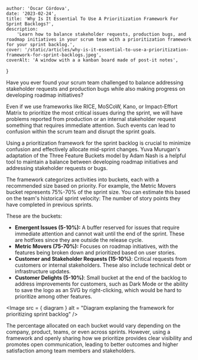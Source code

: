 
    author: 'Óscar Córdova',
    date: '2023-02-24',
    title: 'Why Is It Essential To Use A Prioritization Framework For Sprint Backlogs?',
    description:
        'Learn how to balance stakeholder requests, production bugs, and roadmap initiatives in your scrum team with a prioritization framework for your sprint backlog.',
    cover: '/static/articles/why-is-it-essential-to-use-a-prioritization-framework-for-sprint-backlogs.jpeg',
    coverAlt: 'A window with a a kanban board made of post-it notes',
}


Have you ever found your scrum team challenged to balance addressing stakeholder requests and production bugs while also making progress on developing roadmap initiatives?

Even if we use frameworks like RICE, MoSCoW, Kano, or Impact-Effort Matrix to prioritize the most critical issues during the sprint, we will have problems reported from production or an internal stakeholder request something that requires immediate attention. Such events can lead to confusion within the scrum team and disrupt the sprint goals.

Using a prioritization framework for the sprint backlog is crucial to minimize confusion and effectively allocate mid-sprint changes. Yuva Murugan's adaptation of the Three Feature Buckets model by Adam Nash is a helpful tool to maintain a balance between developing roadmap initiatives and addressing stakeholder requests or bugs.

The framework categorizes activities into buckets, each with a recommended size based on priority. For example, the Metric Movers bucket represents 75%-70% of the sprint size. You can estimate this based on the team's historical sprint velocity: The number of story points they have completed in previous sprints.

These are the buckets:

-   **Emergent Issues (5-10%):** A buffer reserved for issues that require immediate attention and cannot wait until the end of the sprint. These are hotfixes since they are outside the release cycle.
-   **Metric Movers (75-70%):** Focuses on roadmap initiatives, with the features being broken down and prioritized based on user stories.
-   **Customer and Stakeholder Requests (15-10%)**: Critical requests from customers or internal stakeholders. These also include technical debt or infrastructure updates.
-   **Customer Delights (5-10%)**: Small bucket at the end of the backlog to address improvements for customers, such as Dark Mode or the ability to save the logo as an SVG by right-clicking, which would be hard to prioritize among other features.

<Image src = { diagram } alt = "Diagram explaning the framework for prioritizing sprint backlog" />

The percentage allocated on each bucket would vary depending on the company, product, teams, or even across sprints. However, using a framework and openly sharing how we prioritize provides clear visibility and promotes open communication, leading to better outcomes and higher satisfaction among team members and stakeholders.